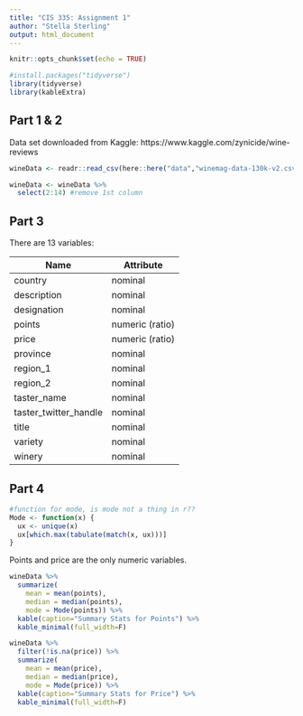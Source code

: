 ```yaml
---
title: "CIS 335: Assignment 1"
author: "Stella Sterling"
output: html_document
---
```


```r
knitr::opts_chunk$set(echo = TRUE)
```

```r
#install.packages("tidyverse")
library(tidyverse)
library(kableExtra)
```


## Part 1 & 2

Data set downloaded from Kaggle: https://www.kaggle.com/zynicide/wine-reviews

```r
wineData <- readr::read_csv(here::here("data","winemag-data-130k-v2.csv"))

wineData <- wineData %>% 
  select(2:14) #remove 1st column
```


## Part 3

There are 13 variables: 

| Name    | Attribute   |
|---------|-------------|
| country | nominal   |
| description | nominal |
| designation | nominal |
| points | numeric (ratio) |
| price | numeric (ratio) |
| province | nominal |
| region_1 | nominal |
| region_2 | nominal |
| taster_name | nominal |
| taster_twitter_handle | nominal |
| title | nominal |
| variety | nominal |
| winery | nominal |

## Part 4

```r
#function for mode, is mode not a thing in r??
Mode <- function(x) {
  ux <- unique(x)
  ux[which.max(tabulate(match(x, ux)))]
}
```


Points and price are the only numeric variables.

```r
wineData %>% 
  summarize(
    mean = mean(points),
    median = median(points),
    mode = Mode(points)) %>% 
  kable(caption="Summary Stats for Points") %>% 
  kable_minimal(full_width=F)
```

```r
wineData %>% 
  filter(!is.na(price)) %>% 
  summarize(
    mean = mean(price),
    median = median(price),
    mode = Mode(price)) %>% 
  kable(caption="Summary Stats for Price") %>% 
  kable_minimal(full_width=F)
```










